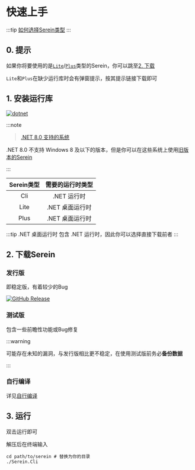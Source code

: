 # 快速上手

:::tip
[如何选择Serein类型](choose)
:::

## 0. 提示

如果你将要使用的是[`Lite`](choose/#lite)/[`Plus`](choose/#plus)类型的Serein，你可以跳至[2. 下载](#2-下载serein)

`Lite`和`Plus`在缺少运行库时会有弹窗提示，按其提示链接下载即可

## 1. 安装运行库

[![dotnet](https://img.shields.io/badge/8.0-512BD4?style=for-the-badge&logo=.net)](https://dotnet.microsoft.com/zh-cn/download/dotnet/8.0)

:::note

>[.NET 8.0 支持的系统](https://github.com/dotnet/core/blob/main/release-notes/8.0/supported-os.md)

.NET 8.0 不支持 Windows 8 及以下的版本，但是你可以在这些系统上使用[旧版本的Serein](/docs/1.x/tutorial/install/)

:::

| Serein类型 | 需要的运行时类型 |
| :--------: | :--------------: |
|    Cli     |   .NET 运行时    |
|    Lite    | .NET 桌面运行时  |
|    Plus    | .NET 桌面运行时  |

:::tip
.NET 桌面运行时 包含 .NET 运行时，因此你可以选择直接下载前者
:::

## 2. 下载Serein

### 发行版

即稳定版，有着较少的Bug

[![GitHub Release](https://img.shields.io/github/v/release/SereinDev/Serein?style=for-the-badge)](https://github.com/SereinDev/Serein/releases/latest)

### 测试版

包含一些前瞻性功能或Bug修复

:::warning

可能存在未知的漏洞，与发行版相比更不稳定，在使用测试版前务必**备份数据**

:::

### 自行编译

详见[自行编译](../advanced/build)

## 3. 运行


<Tabs>
<TabItem value="windows" label="Windows" >

双击运行即可

</TabItem>
<TabItem value="other" label="Linux / macOS">

解压后在终端输入

```batch
cd path/to/serein # 替换为你的目录
./Serein.Cli
```

</TabItem>
</Tabs>
